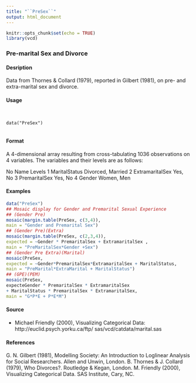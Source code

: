```yaml
---
title: "``PreSex``"
output: html_document
---
```


```r
knitr::opts_chunk$set(echo = TRUE)
library(vcd)
```

### Pre-marital Sex and Divorce

#### Desription

Data from Thornes \& Collard (1979), reported in Gilbert (1981), on pre- and extra-marital sex and divorce.


#### Usage
<pre><code>

data("PreSex")

</code></pre>
#### Format 

A 4-dimensional array resulting from cross-tabulating 1036 observations on 4 variables. The variables
and their levels are as follows:

No Name Levels
1 MaritalStatus Divorced, Married
2 ExtramaritalSex Yes, No
3 PremaritalSex Yes, No
4 Gender Women, Men


#### Examples
```r

data("PreSex")
## Mosaic display for Gender and Premarital Sexual Experience
## (Gender Pre)
mosaic(margin.table(PreSex, c(3,4)),
main = "Gender and Premarital Sex")
## (Gender Pre)(Extra)
mosaic(margin.table(PreSex, c(2,3,4)),
expected = ~Gender * PremaritalSex + ExtramaritalSex ,
main = "PreMaritalSex*Gender +Sex")
## (Gender Pre Extra)(Marital)
mosaic(PreSex,
expected = ~Gender*PremaritalSex*ExtramaritalSex + MaritalStatus,
main = "PreMarital*ExtraMarital + MaritalStatus")
## (GPE)(PEM)
mosaic(PreSex,
expecteGender * PremaritalSex * ExtramaritalSex
+ MaritalStatus * PremaritalSex * ExtramaritalSex,
main = "G*P*E + P*E*M")
```
#### Source
* Michael Friendly (2000), Visualizing Categorical Data: http://euclid.psych.yorku.ca/ftp/
sas/vcd/catdata/marital.sas

#### References
G. N. Gilbert (1981), Modelling Society: An Introduction to Loglinear Analysis for Social Researchers.
Allen and Unwin, London.
B. Thornes \& J. Collard (1979), Who Divorces?. Routledge \& Kegan, London.
M. Friendly (2000), Visualizing Categorical Data. SAS Institute, Cary, NC.

